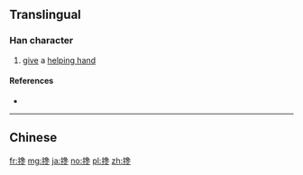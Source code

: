 {{also|攙}}
==Translingual==

===Han character===
{{Han char|rn=64|rad=手|as=09|sn=12|four=|canj=QNUY}}

# [[give]] a [[helping hand]]

====References====
* {{Han ref|kx=0445.341|hdz=31922.040|uh=6400|ud=25600}}

----

==Chinese==
{{zh-see|攙}}

[[fr:搀]]
[[mg:搀]]
[[ja:搀]]
[[no:搀]]
[[pl:搀]]
[[zh:搀]]